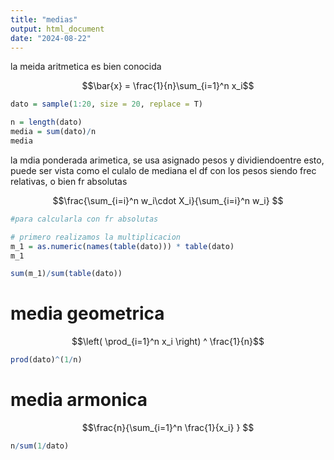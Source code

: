 ```yaml
---
title: "medias"
output: html_document
date: "2024-08-22"
---
```


la meida aritmetica es bien conocida

$$\bar{x} = \frac{1}{n}\sum_{i=1}^n x_i$$

```r
dato = sample(1:20, size = 20, replace = T)

n = length(dato)
media = sum(dato)/n
media
```

la mdia ponderada arimetica, se usa asignado pesos y dividiendoentre esto, puede ser vista como el culalo de mediana el df con los pesos siendo frec relativas, o bien fr absolutas

$$\frac{\sum_{i=i}^n w_i\cdot X_i}{\sum_{i=i}^n w_i} $$

```r
#para calcularla con fr absolutas

# primero realizamos la multiplicacion
m_1 = as.numeric(names(table(dato))) * table(dato)
m_1

sum(m_1)/sum(table(dato))

```

# media geometrica

$$\left( \prod_{i=1}^n x_i \right) ^ \frac{1}{n}$$

```r
prod(dato)^(1/n)


```

# media armonica

$$\frac{n}{\sum_{i=1}^n \frac{1}{x_i} } $$

```r
n/sum(1/dato)


```





